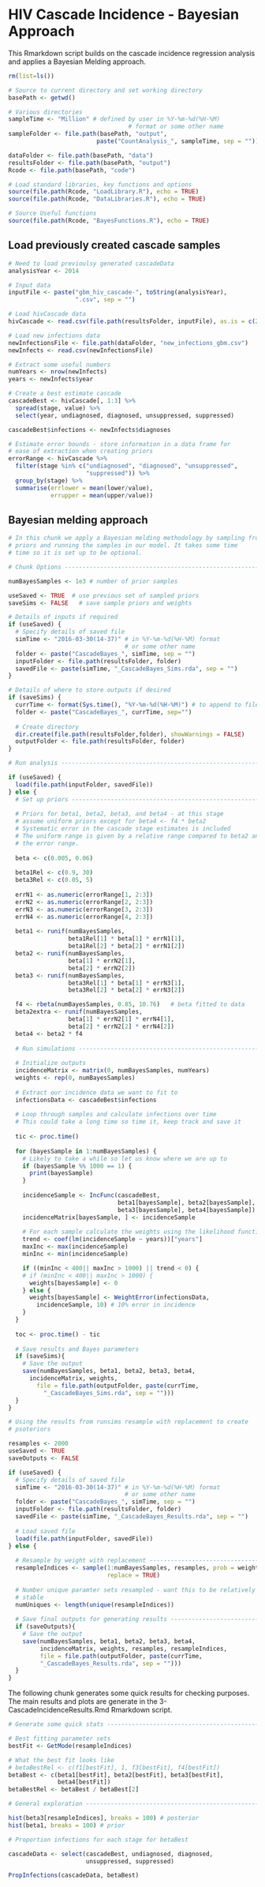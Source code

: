 HIV Cascade Incidence - Bayesian Approach
=========================================
  
This Rmarkdown script builds on the cascade incidence regression analysis 
and applies a Bayesian Melding approach. 

```r
rm(list=ls()) 

# Source to current directory and set working directory
basePath <- getwd()

# Various directories
sampleTime <- "Million" # defined by user in %Y-%m-%d(%H-%M) 
                                  # format or some other name
sampleFolder <- file.path(basePath, "output", 
                         paste("CountAnalysis_", sampleTime, sep = ""))

dataFolder <- file.path(basePath, "data")
resultsFolder <- file.path(basePath, "output")
Rcode <- file.path(basePath, "code") 

# Load standard libraries, key functions and options
source(file.path(Rcode, "LoadLibrary.R"), echo = TRUE)
source(file.path(Rcode, "DataLibraries.R"), echo = TRUE)

# Source Useful functions
source(file.path(Rcode, "BayesFunctions.R"), echo = TRUE)

```

## Load previously created cascade samples 

```r
# Need to load previoulsy generated cascadeData
analysisYear <- 2014

# Input data 
inputFile <- paste("gbm_hiv_cascade-", toString(analysisYear), 
                   ".csv", sep = "")

# Load hivCascade data
hivCascade <- read.csv(file.path(resultsFolder, inputFile), as.is = c(2))

# Load new infections data 
newInfectionsFile <- file.path(dataFolder, "new_infections_gbm.csv")
newInfects <- read.csv(newInfectionsFile)

# Extract some useful numbers
numYears <- nrow(newInfects)
years <- newInfects$year

# Create a best estimate cascade
cascadeBest <- hivCascade[, 1:3] %>% 
  spread(stage, value) %>% 
  select(year, undiagnosed, diagnosed, unsuppressed, suppressed)

cascadeBest$infections <- newInfects$diagnoses

# Estimate error bounds - store information in a data frame for 
# ease of extraction when creating priors
errorRange <- hivCascade %>%
  filter(stage %in% c("undiagnosed", "diagnosed", "unsuppressed",
                      "suppressed")) %>%
  group_by(stage) %>%
  summarise(errlower = mean(lower/value),
            errupper = mean(upper/value))

```

## Bayesian melding approach

```r
# In this chunk we apply a Bayesian melding methodology by sampling from 
# priors and running the samples in our model. It takes some time
# time so it is set up to be optional.

# Chunk Options ----------------------------------------------------------

numBayesSamples <- 1e3 # number of prior samples

useSaved <- TRUE  # use previous set of sampled priors
saveSims <- FALSE   # save sample priors and weights

# Details of inputs if required
if (useSaved) {
  # Specify details of saved file
  simTime <- "2016-03-30(14-37)" # in %Y-%m-%d(%H-%M) format 
                                 # or some other name
  folder <- paste("CascadeBayes_", simTime, sep = "")
  inputFolder <- file.path(resultsFolder, folder)
  savedFile <- paste(simTime, "_CascadeBayes_Sims.rda", sep = "")
}

# Details of where to store outputs if desired
if (saveSims) {
  currTime <- format(Sys.time(), "%Y-%m-%d(%H-%M)") # to append to files
  folder <- paste("CascadeBayes_", currTime, sep="")
  
  # Create directory
  dir.create(file.path(resultsFolder,folder), showWarnings = FALSE)
  outputFolder <- file.path(resultsFolder, folder)
}

# Run analysis -----------------------------------------------------------

if (useSaved) {
  load(file.path(inputFolder, savedFile))
} else {
  # Set up priors --------------------------------------------------------
  
  # Priors for beta1, beta2, beta3, and beta4 - at this stage 
  # assume uniform priors except for beta4 <- f4 * beta2
  # Systematic error in the cascade stage estimates is included
  # The uniform range is given by a relative range compared to beta2 and 
  # the error range. 
  
  beta <- c(0.005, 0.06)
  
  beta1Rel <- c(0.9, 30)
  beta3Rel <- c(0.05, 5)
  
  errN1 <- as.numeric(errorRange[1, 2:3])
  errN2 <- as.numeric(errorRange[2, 2:3])
  errN3 <- as.numeric(errorRange[3, 2:3])
  errN4 <- as.numeric(errorRange[4, 2:3])
  
  beta1 <- runif(numBayesSamples, 
                 beta1Rel[1] * beta[1] * errN1[1], 
                 beta1Rel[2] * beta[2] * errN1[2]) 
  beta2 <- runif(numBayesSamples, 
                 beta[1] * errN2[1], 
                 beta[2] * errN2[2]) 
  beta3 <- runif(numBayesSamples, 
                 beta3Rel[1] * beta[1] * errN3[1], 
                 beta3Rel[2] * beta[2] * errN3[2])    

  f4 <- rbeta(numBayesSamples, 0.85, 10.76)   # beta fitted to data
  beta2extra <- runif(numBayesSamples, 
                 beta[1] * errN2[1] * errN4[1], 
                 beta[2] * errN2[2] * errN4[2])
  beta4 <- beta2 * f4
  
  # Run simulations ------------------------------------------------------
  
  # Initialize outputs
  incidenceMatrix <- matrix(0, numBayesSamples, numYears)
  weights <- rep(0, numBayesSamples)
  
  # Extract our incidence data we want to fit to
  infectionsData <- cascadeBest$infections
  
  # Loop through samples and calculate infections over time
  # This could take a long time so time it, keep track and save it
  
  tic <- proc.time()
  
  for (bayesSample in 1:numBayesSamples) {
    # Likely to take a while so let us know where we are up to
    if (bayesSample %% 1000 == 1) {
      print(bayesSample)
    }
    
    incidenceSample <- IncFunc(cascadeBest, 
                               beta1[bayesSample], beta2[bayesSample],
                               beta3[bayesSample], beta4[bayesSample])
    incidenceMatrix[bayesSample, ] <- incidenceSample
    
    # For each sample calculate the weights using the likelihood function
    trend <- coef(lm(incidenceSample ~ years))["years"]
    maxInc <- max(incidenceSample)
    minInc <- min(incidenceSample)

    if ((minInc < 400|| maxInc > 1000) || trend < 0) {
    # if (minInc < 400|| maxInc > 1000) {
      weights[bayesSample] <- 0
    } else {
      weights[bayesSample] <- WeightError(infectionsData,
        incidenceSample, 10) # 10% error in incidence
    }
  }
  
  toc <- proc.time() - tic
  
  # Save results and Bayes parameters
  if (saveSims){
    # Save the output
    save(numBayesSamples, beta1, beta2, beta3, beta4,
      incidenceMatrix, weights,
        file = file.path(outputFolder, paste(currTime, 
          "_CascadeBayes_Sims.rda", sep = "")))
  }
}

```

```r
# Using the results from runsims resample with replacement to create 
# psoteriors

resamples <- 2000
useSaved <- TRUE
saveOutputs <- FALSE

if (useSaved) {
  # Specify details of saved file
  simTime <- "2016-03-30(14-37)" # in %Y-%m-%d(%H-%M) format 
                                 # or some other name
  folder <- paste("CascadeBayes_", simTime, sep = "")
  inputFolder <- file.path(resultsFolder, folder)
  savedFile <- paste(simTime, "_CascadeBayes_Results.rda", sep = "")
  
  # Load saved file
  load(file.path(inputFolder, savedFile))
} else {
  
  # Resample by weight with replacement -----------------------------------
  resampleIndices <- sample(1:numBayesSamples, resamples, prob = weights, 
                            replace = TRUE) 
  
  # Number unique paramter sets resampled - want this to be relatively
  # stable
  numUniques <- length(unique(resampleIndices))
  
  # Save final outputs for generating results ----------------------------
  if (saveOutputs){
    # Save the output
    save(numBayesSamples, beta1, beta2, beta3, beta4,
         incidenceMatrix, weights, resamples, resampleIndices, 
         file = file.path(outputFolder, paste(currTime, 
         "_CascadeBayes_Results.rda", sep = "")))
  }
}

```

The following chunk generates some quick results for checking purposes. 
The main results and plots are generate in the 
3-CascadeIncidenceResults.Rmd Rmarkdown script. 

```r

# Generate some quick stats ----------------------------------------------

# Best fitting parameter sets
bestFit <- GetMode(resampleIndices)

# What the best fit looks like
# betaBestRel <- c(f1[bestFit], 1, f3[bestFit], f4[bestFit])
betaBest <- c(beta1[bestFit], beta2[bestFit], beta3[bestFit],
              beta4[bestFit])
betaBestRel <- betaBest / betaBest[2]   

# General exploration -----------------------------------------------------

hist(beta3[resampleIndices], breaks = 100) # posterior
hist(beta1, breaks = 100) # prior

# Proportion infections for each stage for betaBest

cascadeData <- select(cascadeBest, undiagnosed, diagnosed,
                      unsuppressed, suppressed)

PropInfections(cascadeData, betaBest)

```

